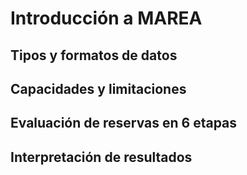 # Introducción a MAREA

## Tipos y formatos de datos

## Capacidades y limitaciones

## Evaluación de reservas en 6 etapas

## Interpretación de resultados